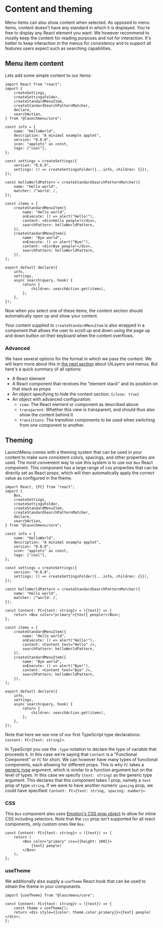# Content and theming

Menu items can also show content when selected. As opposed to menu items, content doesn't have any standard in which it is displayed. You're free to display any React element you want. We however recommend to mostly keep the content for reading purposes and not for interaction. It's better to keep interaction in the menus for consistency and to support all features users expect such as searching capabilities.

## Menu item content

Lets add some simple content to our items:

```tsx title=index.tsx highlight=1:1,33:33,39:39
import React from "react";
import {
    createSettings,
    createSettingsFolder,
    createStandardMenuItem,
    createStandardSearchPatternMatcher,
    declare,
    searchAction,
} from "@launchmenu/core";

const info = {
    name: "HelloWorld",
    description: "A minimal example applet",
    version: "0.0.0",
    icon: "applets" as const,
    tags: ["cool"],
};

const settings = createSettings({
    version: "0.0.0",
    settings: () => createSettingsFolder({...info, children: {}}),
});

const helloWorldPattern = createStandardSearchPatternMatcher({
    name: "Hello world",
    matcher: /^world: /,
});

const items = [
    createStandardMenuItem({
        name: "Hello world",
        onExecute: () => alert("Hello!"),
        content: <div>Hello people!</div>,
        searchPattern: helloWorldPattern,
    }),
    createStandardMenuItem({
        name: "Bye world",
        onExecute: () => alert("Bye!"),
        content: <div>Bye people!</div>,
        searchPattern: helloWorldPattern,
    }),
];

export default declare({
    info,
    settings,
    async search(query, hook) {
        return {
            children: searchAction.get(items),
        };
    },
});
```

Now when you select one of these items, the content section should automatically open up and show your content.

Your content supplied to `createStandardMenuItem` is also wrapped in a component that allows the user to scroll up and down using the page up and down button on their keyboard when the content overflows.

### Advanced

We have several options for the format in which we pass the content. We will learn more about this in [the next section](Guide/6.-UILayers-and-menus) about UILayers and menus. But here's a quick summary of all options:

-   A React element
-   A React component that receives the "element stack" and its position on that stack as props
-   An object specifying to hide the content section: `{close: true}`
-   An object with advanced configuration:
    -   `view`: The React element or component as described above
    -   `transparent`: Whether this view is transparent, and should thus also show the content behind it
    -   `transitions`: The transition components to be used when switching from one component to another.

## Theming

LaunchMenu comes with a theming system that can be used in your content to make sure consistent colors, spacings, and other properties are used. The most convenient way to use this system is to use our `Box` React component. This component has a large range of css properties that can be directly set as React props, which will then automatically apply the correct value as configured in the theme.

```tsx title=index.tsx highlight=1:1,3:3,30:32,38:38,44:44
import React, {FC} from "react";
import {
    Box,
    createSettings,
    createSettingsFolder,
    createStandardMenuItem,
    createStandardSearchPatternMatcher,
    declare,
    searchAction,
} from "@launchmenu/core";

const info = {
    name: "HelloWorld",
    description: "A minimal example applet",
    version: "0.0.0",
    icon: "applets" as const,
    tags: ["cool"],
};

const settings = createSettings({
    version: "0.0.0",
    settings: () => createSettingsFolder({...info, children: {}}),
});

const helloWorldPattern = createStandardSearchPatternMatcher({
    name: "Hello world",
    matcher: /^world: /,
});

const Content: FC<{text: string}> = ({text}) => {
    return <Box color="primary">{text} people!</Box>;
};

const items = [
    createStandardMenuItem({
        name: "Hello world",
        onExecute: () => alert("Hello!"),
        content: <Content text="Hello" />,
        searchPattern: helloWorldPattern,
    }),
    createStandardMenuItem({
        name: "Bye world",
        onExecute: () => alert("Bye!"),
        content: <Content text="Bye" />,
        searchPattern: helloWorldPattern,
    }),
];

export default declare({
    info,
    settings,
    async search(query, hook) {
        return {
            children: searchAction.get(items),
        };
    },
});
```

Note that here we see one of our first TypeScript type declarations: `Content: FC<{text: string}>`.

In TypeScript you use the `:type` notation to declare the type of variable that proceeds it. In this case we're saying that `Content` is a "Functional Component" or `FC` for short. We can however have many types of functional components, each allowing for different props. This is why `FC` takes a [generic type](https://www.typescriptlang.org/docs/handbook/2/generics.html) argument, which is similar to a function argument but on the level of types. In this case we specify `{text: string}` as the generic type argument. This declares that this component takes 1 prop, namely a `text` prop of type `string`. If we were to have another numeric `spacing` prop, we could have specified: `Content: FC<{text: string, spacing: number}>`.

### CSS

This `Box` component also uses [Emotion's CSS prop object](https://emotion.sh/docs/css-prop#object-styles) to allow for inline CSS including selectors. Note that the `css` prop isn't supported for all react components, only custom ones like `Box`.

```tsx title=boxCssExample.tsx spoiler
const Content: FC<{text: string}> = ({text}) => {
    return (
        <Box color="primary" css={{height: 200}}>
            {text} people!
        </Box>
    );
};
```

### useTheme

We additionally also supply a `useTheme` React hook that can be used to obtain the theme in your components.

```tsx title=useThemeExample.tsx spoiler
import {useTheme} from "@laucnmenu/core";

const Content: FC<{text: string}> = ({text}) => {
    const theme = useTheme();
    return <div style={{color: theme.color.primary}}>{text} people!</div>;
};
```

<GuideNav
    prev="guide/4.-items-and-searches"
    next="guide/6.-uilayers-and-menus"
/>
